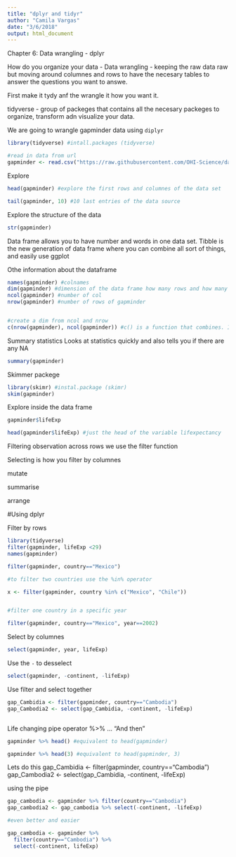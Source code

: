 ```yaml
---
title: "dplyr and tidyr"
author: "Camila Vargas"
date: "3/6/2018"
output: html_document
---
```


Chapter 6: Data wrangling - dplyr

How do you organize your data - Data wrangling - keeping the raw data raw but moving around columnes and rows to have the necesary tables to answer the questions you want to answe.

First make it tydy anf the wrangle it how you want it.

tidyverse - group of packeges that contains all the necesary packeges to organize, transform adn visualize your data.

We are going to wrangle gapminder data using `diplyr`

```r
library(tidyverse) #intall.packages (tidyverse)

#read in data from url
gapminder <- read.csv("https://raw.githubusercontent.com/OHI-Science/data-science-training/master/data/gapminder.csv")

```

Explore
```r
head(gapminder) #explore the first rows and columnes of the data set

```

```r
tail(gapminder, 10) #10 last entries of the data source
```

Explore the structure of the data

```r
str(gapminder)
```


Data frame allows you to have number and words in one data set.
Tibble is the new generation of data frame where you can combine all sort of things, and easily use ggplot


Othe information about the dataframe

```r
names(gapminder) #colnames
dim(gapminder) #dimension of the data frame how many rows and how many col
ncol(gapminder) #number of col
nrow(gapminder) #number of rows of gapminder


#create a dim from ncol and nrow
c(nrow(gapminder), ncol(gapminder)) #c() is a function that combines. In this case number of rows and number of col in the data frame gapminder


```


Summary statistics
Looks at statistics quickly and also tells you if there are any NA

```r
summary(gapminder)
```

Skimmer packege

```r
library(skimr) #instal.package (skimr)
skim(gapminder)

```


Explore inside the data frame

```r
gapminder$lifeExp
```

```r
head(gapminder$lifeExp) #just the head of the variable lifexpectancy
```

Filtering observation across rows we use the filter function

Selecting is how you filter by columnes

mutate

summarise

arrange

#Using dplyr

Filter by rows
```r
library(tidyverse)
filter(gapminder, lifeExp <29)
names(gapminder)

filter(gapminder, country=="Mexico")

#to filter two countries use the %in% operator

x <- filter(gapminder, country %in% c("Mexico", "Chile"))


#filter one country in a specific year

filter(gapminder, country=="Mexico", year==2002)

```


Select by columnes

```r
select(gapminder, year, lifeExp)
```

Use the `-` to desselect

```r
select(gapminder, -continent, -lifeExp)
```


Use filter and select together

```r
gap_Cambidia <- filter(gapminder, country=="Cambodia")
gap_Cambodia2 <- select(gap_Cambidia, -continent, -lifeExp)



```


Life changing pipe operator %>% ... "And then"

```r
gapminder %>% head() #equivalent to head(gapminder)
```


```r
gapminder %>% head(3) #equivalent to head(gapminder, 3)
```


Lets do this
gap_Cambidia <- filter(gapminder, country=="Cambodia")
gap_Cambodia2 <- select(gap_Cambidia, -continent, -lifeExp)

using the pipe

```r
gap_cambodia <- gapminder %>% filter(country=="Cambodia")
gap_cambodia2 <- gap_cambodia %>% select(-continent, -lifeExp)

#even better and easier

gap_cambodia <- gapminder %>% 
  filter(country=="Cambodia") %>% 
  select(-continent, lifeExp)


```




